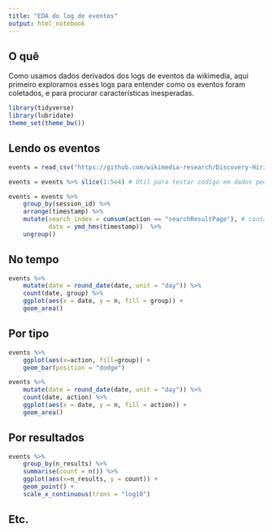 ```yaml
---
title: "EDA do log de eventos"
output: html_notebook
---
```


## O quê

Como usamos dados derivados dos logs de eventos da wikimedia, aqui primeiro exploramos esses logs para entender como os eventos foram coletados, e para procurar características inesperadas. 

```r
library(tidyverse)
library(lubridate)
theme_set(theme_bw())
```

## Lendo os eventos

```r
events = read_csv("https://github.com/wikimedia-research/Discovery-Hiring-Analyst-2016/raw/master/events_log.csv.gz")

events = events %>% slice(1:5e4) # Útil para testar código em dados pequenos. Comente na hora de processá-los para valer.

events = events %>% 
    group_by(session_id) %>% 
    arrange(timestamp) %>% 
    mutate(search_index = cumsum(action == "searchResultPage"), # contador de buscas na sessão.
           date = ymd_hms(timestamp))  %>% 
    ungroup()
```

## No tempo


```r
events %>% 
    mutate(date = round_date(date, unit = "day")) %>% 
    count(date, group) %>% 
    ggplot(aes(x = date, y = n, fill = group)) + 
    geom_area()
```

## Por tipo

```r
events %>%
    ggplot(aes(x=action, fill=group)) +
    geom_bar(position = "dodge")
```

```r
events %>% 
    mutate(date = round_date(date, unit = "day")) %>% 
    count(date, action) %>% 
    ggplot(aes(x = date, y = n, fill = action)) + 
    geom_area()
```

## Por resultados

```r
events %>%
    group_by(n_results) %>%
    summarise(count = n()) %>%
    ggplot(aes(x=n_results, y = count)) +
    geom_point() +
    scale_x_continuous(trans = "log10") 
```



## Etc.